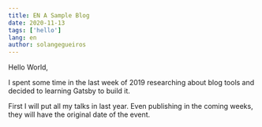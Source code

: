 ---
title: EN A Sample Blog
date: 2020-11-13
tags: ['hello']
lang: en
author: solangegueiros
---

Hello World,

I spent some time in the last week of 2019 researching about blog tools and decided to learning Gatsby to build it.

First I will put all my talks in last year. Even publishing in the coming weeks, they will have the original date of the event.
